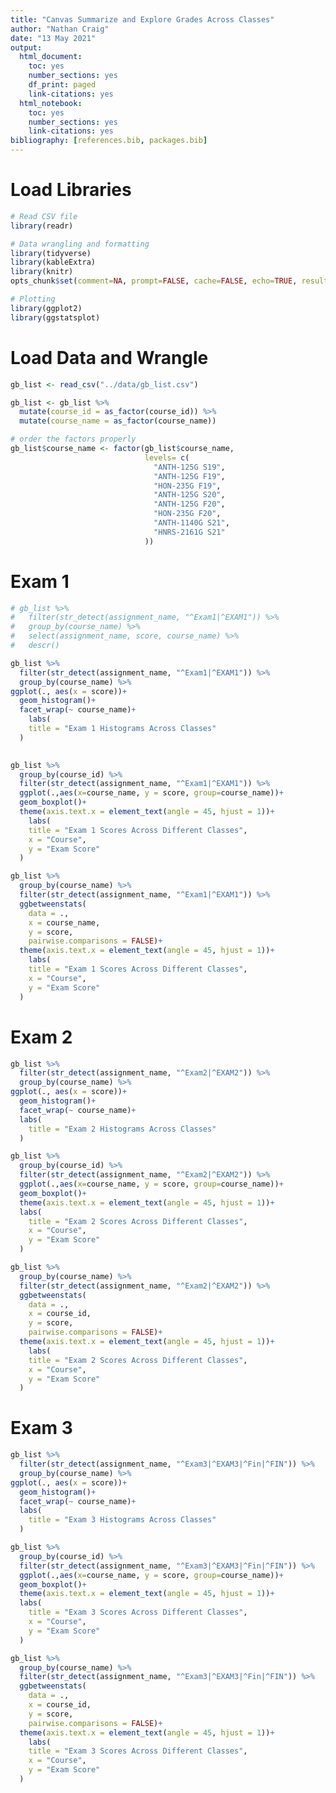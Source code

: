 ```yaml
---
title: "Canvas Summarize and Explore Grades Across Classes"
author: "Nathan Craig"
date: "13 May 2021"
output:
  html_document:
    toc: yes
    number_sections: yes
    df_print: paged
    link-citations: yes
  html_notebook:
    toc: yes
    number_sections: yes
    link-citations: yes
bibliography: [references.bib, packages.bib]
---
```


# Load Libraries

```r

# Read CSV file
library(readr)

# Data wrangling and formatting
library(tidyverse)
library(kableExtra)
library(knitr)
opts_chunk$set(comment=NA, prompt=FALSE, cache=FALSE, echo=TRUE, results='asis')

# Plotting
library(ggplot2)
library(ggstatsplot)
```

# Load Data and Wrangle
```r
gb_list <- read_csv("../data/gb_list.csv")

gb_list <- gb_list %>% 
  mutate(course_id = as_factor(course_id)) %>% 
  mutate(course_name = as_factor(course_name))
```


```r
# order the factors properly
gb_list$course_name <- factor(gb_list$course_name,
                              levels= c(
                                "ANTH-125G S19",
                                "ANTH-125G F19",
                                "HON-235G F19",
                                "ANTH-125G S20",
                                "ANTH-125G F20",
                                "HON-235G F20",
                                "ANTH-1140G S21",
                                "HNRS-2161G S21"
                              ))
```

# Exam 1

```r
# gb_list %>% 
#   filter(str_detect(assignment_name, "^Exam1|^EXAM1")) %>% 
#   group_by(course_name) %>%
#   select(assignment_name, score, course_name) %>% 
#   descr()
```

```r
gb_list %>% 
  filter(str_detect(assignment_name, "^Exam1|^EXAM1")) %>% 
  group_by(course_name) %>% 
ggplot(., aes(x = score))+
  geom_histogram()+
  facet_wrap(~ course_name)+
    labs(
    title = "Exam 1 Histograms Across Classes"
  )
  
```

```r
gb_list %>% 
  group_by(course_id) %>% 
  filter(str_detect(assignment_name, "^Exam1|^EXAM1")) %>% 
  ggplot(.,aes(x=course_name, y = score, group=course_name))+
  geom_boxplot()+
  theme(axis.text.x = element_text(angle = 45, hjust = 1))+
    labs(
    title = "Exam 1 Scores Across Different Classes",
    x = "Course",
    y = "Exam Score"
  )
```

```r
gb_list %>% 
  group_by(course_name) %>% 
  filter(str_detect(assignment_name, "^Exam1|^EXAM1")) %>%
  ggbetweenstats(
    data = .,
    x = course_name,
    y = score,
    pairwise.comparisons = FALSE)+
  theme(axis.text.x = element_text(angle = 45, hjust = 1))+
    labs(
    title = "Exam 1 Scores Across Different Classes",
    x = "Course",
    y = "Exam Score"
  )
```

# Exam 2

```r
gb_list %>% 
  filter(str_detect(assignment_name, "^Exam2|^EXAM2")) %>% 
  group_by(course_name) %>% 
ggplot(., aes(x = score))+
  geom_histogram()+
  facet_wrap(~ course_name)+
  labs(
    title = "Exam 2 Histograms Across Classes"
  )
```

```r
gb_list %>% 
  group_by(course_id) %>% 
  filter(str_detect(assignment_name, "^Exam2|^EXAM2")) %>% 
  ggplot(.,aes(x=course_name, y = score, group=course_name))+
  geom_boxplot()+
  theme(axis.text.x = element_text(angle = 45, hjust = 1))+
  labs(
    title = "Exam 2 Scores Across Different Classes",
    x = "Course",
    y = "Exam Score"
  )
```

```r
gb_list %>% 
  group_by(course_name) %>% 
  filter(str_detect(assignment_name, "^Exam2|^EXAM2")) %>%
  ggbetweenstats(
    data = .,
    x = course_id,
    y = score,
    pairwise.comparisons = FALSE)+
  theme(axis.text.x = element_text(angle = 45, hjust = 1))+
    labs(
    title = "Exam 2 Scores Across Different Classes",
    x = "Course",
    y = "Exam Score"
  )
```

# Exam 3

```r
gb_list %>% 
  filter(str_detect(assignment_name, "^Exam3|^EXAM3|^Fin|^FIN")) %>% 
  group_by(course_name) %>% 
ggplot(., aes(x = score))+
  geom_histogram()+
  facet_wrap(~ course_name)+
  labs(
    title = "Exam 3 Histograms Across Classes"
  )
```

```r
gb_list %>% 
  group_by(course_id) %>% 
  filter(str_detect(assignment_name, "^Exam3|^EXAM3|^Fin|^FIN")) %>% 
  ggplot(.,aes(x=course_name, y = score, group=course_name))+
  geom_boxplot()+
  theme(axis.text.x = element_text(angle = 45, hjust = 1))+
  labs(
    title = "Exam 3 Scores Across Different Classes",
    x = "Course",
    y = "Exam Score"
  )
```

```r
gb_list %>% 
  group_by(course_name) %>% 
  filter(str_detect(assignment_name, "^Exam3|^EXAM3|^Fin|^FIN")) %>%
  ggbetweenstats(
    data = .,
    x = course_id,
    y = score,
    pairwise.comparisons = FALSE)+
  theme(axis.text.x = element_text(angle = 45, hjust = 1))+
    labs(
    title = "Exam 3 Scores Across Different Classes",
    x = "Course",
    y = "Exam Score"
  )
```
